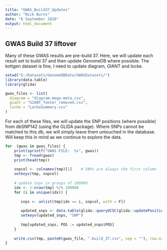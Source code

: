 ```yaml
---
title: "GWAS_Build37_Updates"
author: "Nick Burns"
date: "6 September 2016"
output: html_document
---
```


## GWAS Build 37 liftover

Many of these GWAS results are pre-build 37. Here, we will update each result set to build 37 and then update GenomeDB where possible. The kottgen dataset is fine, I need to update diagram, GIANT and locke.

```r
setwd("G:/Datasets/GenomeDBData/GWASDatasets/")
library(data.table)
library(glida)

gwas_files <- list(
  diagram = "diagram.mega-meta.csv",
  giant = "GIANT_footer_removed.csv",
  locke = "LockeSummary.csv"
)
```

For each of these files, we will update the SNP positions (where possible) from dbSNP142 (using the GLIDA package). Where SNPs cannot be matched to this db, we will simply leave them untouched in the database. Will keep this in mind as we continue to explore the data.

```r
for  (gwas in gwas_files) {
    print(sprintf("GWAS FILE:  %s", gwas))
    tmp <- fread(gwas)
    print(head(tmp))
    
    snpcol <- colnames(tmp)[1]    # SNPs are always the first column
    setkeyv(tmp, snpcol)
    
    # update snps in groups of 100000
    idx <- 1:nrow(tmp) %/% 100000
    for (i in unique(idx)) {
       
       snps <- unlist(tmp[idx == i, snpcol, with = F])
       
       updated_snps <- data.table(glida::queryUCSC(glida::updatePositions(snps)))
       setkeyv(updated_snps, "SNP")
       
       tmp[updated_snps, POS := updated_snps$POS]
    }
    
    write.csv(tmp, paste0(gwas_file, ".build_37.csv", sep = ""), row.names = F, quote = F)
}

```